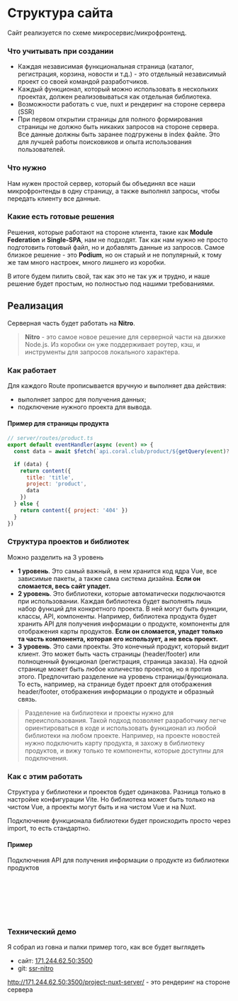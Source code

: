 

<Meta of={Structure}/>

# Структура сайта
<Subtitle>
  Сайт реализуется по схеме микросервис/микрофронтенд.
</Subtitle>

### Что учитывать при создании
* Каждая независимая функциональная страница (каталог, регистрация, корзина, новости и т.д.) - это
отдельный независимый проект со своей командой разработчиков.
* Каждый функционал, который можно использовать в нескольких проектах, должен реализовываться как отдельная библиотека.
* Возможности работать с vue, nuxt и рендеринг на стороне сервера (SSR)
* При первом открытии страницы для полного формирования страницы не должно быть никаких запросов на стороне сервера.
Все данные должны быть заранее подгружены в index файле. Это для лучшей работы поисковиков и опыта использования пользователей.

### Что нужно
Нам нужен простой сервер, который бы объединял все наши микрофронтенды в одну страницу,
а также выполнял запросы, чтобы передать клиенту все данные.

### Какие есть готовые решения
Решения, которые работают на стороне клиента, такие как **Module Federation** и **Single-SPA**, нам не подходят.
Так как нам нужно не просто подготовить готовый файл, но и добавлять данные из запросов.
Самое близкое решение - это **Podium**, но он старый и не популярный, к тому же там много настроек, много лишнего из коробки.

В итоге будем пилить свой, так как это не так уж и трудно, и наше решение будет простым,
но полностью под нашими требованиями.

## Реализация
Серверная часть будет работать на **Nitro**.

> **Nitro** - это самое новое решение для серверной части на движке Node.js.
Из коробки он уже поддерживает роутер, кэш, и инструменты для запросов локального характера.

### Как работает

Для каждого Route прописывается вручную и выполняет два действия:
* выполняет запрос для получения данных;
* подключение нужного проекта для вывода.

#### Пример для страницы продукта
```js
// server/routes/product.ts
export default eventHandler(async (event) => {
  const data = await $fetch(`api.coral.club/product/${getQuery(event)?.item}/`)

  if (data) {
    return content({
      title: 'title',
      project: 'product',
      data
    })
  } else {
    return content({ project: '404' })
  }
})
```

### Структура проектов и библиотек
Можно разделить на 3 уровень
* **1 уровень**. Это самый важный, в нем хранится код ядра Vue, все зависимые пакеты, а также сама система дизайна.
**Если он сломается, весь сайт упадет.**
* **2 уровень**. Это библиотеки, которые автоматически подключаются при использовании.
Каждая библиотека будет выполнять лишь набор функций для конкретного проекта.
В ней могут быть функции, классы, API, компоненты.
Например, библиотека продукта будет хранить API для получения информации о продукте,
компоненты для отображения карты продуктов.
**Если он сломается, упадет только та часть компонента, которая его использует, а не весь проект.**
* **3 уровень**. Это сами проекты. Это конечный продукт, который видит клиент.
Это может быть часть страницы (header/footer) или полноценный функционал (регистрация, страница заказа).
На одной странице может быть любое количество проектов, но я против этого.
Предпочитаю разделение на уровень страницы/функционала.
То есть, например, на странице будет проект для отображения header/footer, отображения информации о продукте и образный связь.

<Canvas of={Structure.Cc3Structure}/>

> Разделение на библиотеки и проекты нужно для переиспользования.
Такой подход позволяет разработчику легче ориентироваться в коде и использовать функционал
из любой библиотеки на любом проекте. Например, на проекте новостей нужно подключить карту продукта,
я захожу в библиотеку продуктов, и вижу только те компоненты, которые доступны для подключения.

### Как с этим работать
Структура у библиотеки и проектов будет одинакова. Разница только в настройке конфигурации Vite.
Но библиотека может быть только на чистом Vue, а проекты могут быть и на чистом Vue и на Nuxt.

Подключение функционала библиотеки будет происходить просто через import, то есть стандартно.

#### Пример
Подключения API для получения информации о продукте из библиотеки продуктов
```js
// components.vue
<script setup>
import { useProductItem } from 'cc3/product'

const item = useProductItem(123456)
</script>
```
### Технический демо
Я собрал из говна и палки пример того, как все будет выглядеть
* сайт: [171.244.62.50:3500](http://171.244.62.50:3500/ "171.244.62.50:3500")
* git: [ssr-nitro](https://github.com/dxtmisha/ssr-nitro "ssr-nitro")

http://171.244.62.50:3500/project-nuxt-server/ - это рендеринг на стороне сервера
